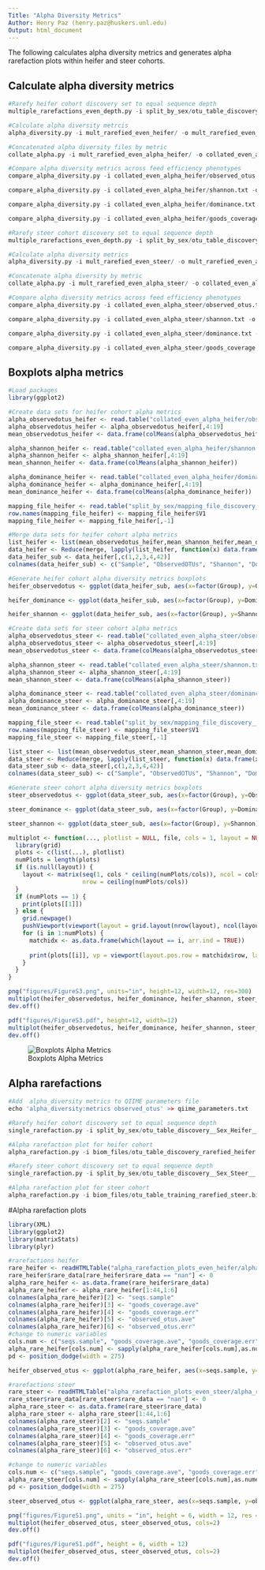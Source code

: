 ```yaml
---
Title: "Alpha Diversity Metrics"
Author: Henry Paz (henry.paz@huskers.unl.edu)
Output: html_document
---
```


The following calculates alpha diversity metrics and generates alpha rarefaction plots within heifer and steer cohorts.

## Calculate alpha diversity metrics

```r
#Rarefy heifer cohort discovery set to equal sequence depth
multiple_rarefactions_even_depth.py -i split_by_sex/otu_table_discovery__Sex_Heifer__.biom -o mult_rarefied_even_heifer -d 9081 -n 15 

#Calculate alpha diversity metrcis
alpha_diversity.py -i mult_rarefied_even_heifer/ -o mult_rarefied_even_alpha_heifer/ -m observed_otus,shannon,dominance,goods_coverage

#Concatenated alpha diversity files by metric
collate_alpha.py -i mult_rarefied_even_alpha_heifer/ -o collated_even_alpha_heifer/

#Compare alpha diversity metrics across feed efficiency phenotypes
compare_alpha_diversity.py -i collated_even_alpha_heifer/observed_otus.txt -o alpha_observed_otus_heifer -m split_by_sex/mapping_file_discovery__Sex_Heifer__.txt -c Group -d 9081 -p fdr

compare_alpha_diversity.py -i collated_even_alpha_heifer/shannon.txt -o alpha_shannon_heifer -m split_by_sex/mapping_file_discovery__Sex_Heifer__.txt -c Group -d 9081 -p fdr

compare_alpha_diversity.py -i collated_even_alpha_heifer/dominance.txt -o alpha_dominance_heifer -m split_by_sex/mapping_file_discovery__Sex_Heifer__.txt -c Group -d 9081 -p fdr

compare_alpha_diversity.py -i collated_even_alpha_heifer/goods_coverage.txt -o alpha_goods_heifer -m split_by_sex/mapping_file_discovery__Sex_Heifer__.txt -c Group -d 9081 -p fdr

#Rarefy steer cohort discovery set to equal sequence depth
multiple_rarefactions_even_depth.py -i split_by_sex/otu_table_discovery__Sex_Steer__.biom -o mult_rarefied_even_steer -d 12430 -n 8

#Calculate alpha diversity metrics
alpha_diversity.py -i mult_rarefied_even_steer/ -o mult_rarefied_even_alpha_steer/ -m observed_otus,shannon,dominance,goods_coverage

#Concatenate alpha diversity by metric
collate_alpha.py -i mult_rarefied_even_alpha_steer/ -o collated_even_alpha_steer/

#Compare alpha diversity metrics across feed efficiency phenotypes
compare_alpha_diversity.py -i collated_even_alpha_steer/observed_otus.txt -o alpha_observed_otus_steer -m split_by_sex/mapping_file_discovery__Sex_Steer__.txt -c Group -d 12430 -p fdr

compare_alpha_diversity.py -i collated_even_alpha_steer/shannon.txt -o alpha_shannon_steer -m split_by_sex/mapping_file_discovery__Sex_Steer__.txt -c Group -d 12430 -p fdr

compare_alpha_diversity.py -i collated_even_alpha_steer/dominance.txt -o alpha_dominance_steer -m split_by_sex/mapping_file_discovery__Sex_Steer__.txt -c Group -d 12430 -p fdr 

compare_alpha_diversity.py -i collated_even_alpha_steer/goods_coverage.txt -o alpha_goods_steer -m split_by_sex/mapping_file_discovery__Sex_Steer__.txt -c Group -d 12430 -p fdr
```

## Boxplots alpha metrics

```r
#Load packages
library(ggplot2)

#Create data sets for heifer cohort alpha metrics 
alpha_observedotus_heifer <- read.table("collated_even_alpha_heifer/observed_otus.txt", sep="\t", header=T, stringsAsFactors=F)
alpha_observedotus_heifer <- alpha_observedotus_heifer[,4:19]
mean_observedotus_heifer <- data.frame(colMeans(alpha_observedotus_heifer))

alpha_shannon_heifer <- read.table("collated_even_alpha_heifer/shannon.txt", sep="\t", header=T, stringsAsFactors=F)
alpha_shannon_heifer <- alpha_shannon_heifer[,4:19]
mean_shannon_heifer <- data.frame(colMeans(alpha_shannon_heifer))

alpha_dominance_heifer <- read.table("collated_even_alpha_heifer/dominance.txt", sep="\t", header=T, stringsAsFactors=F)
alpha_dominance_heifer <- alpha_dominance_heifer[,4:19]
mean_dominance_heifer <- data.frame(colMeans(alpha_dominance_heifer))

mapping_file_heifer <- read.table("split_by_sex/mapping_file_discovery__Sex_Heifer__.txt", sep="\t", header=F, stringsAsFactors=F)
row.names(mapping_file_heifer) <- mapping_file_heifer$V1
mapping_file_heifer <- mapping_file_heifer[,-1]

#Merge data sets for heifer cohort alpha metrics 
list_heifer <- list(mean_observedotus_heifer,mean_shannon_heifer,mean_dominance_heifer,mapping_file_heifer)
data_heifer <- Reduce(merge, lapply(list_heifer, function(x) data.frame(x, rn = row.names(x))))
data_heifer_sub <- data_heifer[,c(1,2,3,4,42)]
colnames(data_heifer_sub) <- c("Sample", "ObservedOTUs", "Shannon", "Dominance","Group")

#Generate heifer cohort alpha diversity metrics boxplots
heifer_observedotus <- ggplot(data_heifer_sub, aes(x=factor(Group), y=ObservedOTUs)) + geom_boxplot() + geom_jitter() + labs(title="Heifer", x="", y="Observed OTUs") + theme(plot.title=element_text(color="black", size=14, face="bold", hjust=0.5), axis.line.x=element_blank(), axis.line.y=element_line(color="black", size=1), axis.ticks=element_line(color="black"), axis.text.x=element_blank(), axis.text.y=element_text(color="black", size=12, face="bold"), axis.title=element_text(color="black", size=12, face="bold")) + stat_summary(fun.y="mean", geom="point", shape=23, size=3, fill="black")

heifer_dominance <- ggplot(data_heifer_sub, aes(x=factor(Group), y=Dominance)) + geom_boxplot() + geom_jitter() + labs(title="", x="", y="Dominance") + theme(plot.title=element_blank(), axis.line.x=element_blank(), axis.line.y=element_line(color="black", size=1), axis.ticks=element_line(color="black"), axis.text.x=element_blank(), axis.text.y=element_text(color="black", size=12, face="bold"), axis.title=element_text(color="black", size=12, face="bold")) + stat_summary(fun.y="mean", geom="point", shape=23, size=3, fill="black")

heifer_shannon <- ggplot(data_heifer_sub, aes(x=factor(Group), y=Shannon)) + geom_boxplot() + geom_jitter() + labs(title="", x="Feed Efficiency Phenotype", y="Shannon") + theme(plot.title=element_blank(), axis.line=element_line(color="black", size=1), axis.ticks=element_line(color="black"), axis.text=element_text(color="black", size=12, face="bold"), axis.title = element_text(color="black", size=12, face="bold")) + stat_summary(fun.y="mean", geom="point", shape=23, size=3, fill="black")

#Create data sets for steer cohort alpha metrics 
alpha_observedotus_steer <- read.table("collated_even_alpha_steer/observed_otus.txt", sep="\t", header=T, stringsAsFactors=F)
alpha_observedotus_steer <- alpha_observedotus_steer[,4:19]
mean_observedotus_steer <- data.frame(colMeans(alpha_observedotus_steer))

alpha_shannon_steer <- read.table("collated_even_alpha_steer/shannon.txt", sep="\t", header=T,  stringsAsFactors=F)
alpha_shannon_steer <- alpha_shannon_steer[,4:19]
mean_shannon_steer <- data.frame(colMeans(alpha_shannon_steer))

alpha_dominance_steer <- read.table("collated_even_alpha_steer/dominance.txt", sep="\t", header=T,  stringsAsFactors=F)
alpha_dominance_steer <- alpha_dominance_steer[,4:19]
mean_dominance_steer <- data.frame(colMeans(alpha_dominance_steer))

mapping_file_steer <- read.table("split_by_sex/mapping_file_discovery__Sex_Steer__.txt", sep="\t", header=F, stringsAsFactors=F)
row.names(mapping_file_steer) <- mapping_file_steer$V1
mapping_file_steer <- mapping_file_steer[,-1]

list_steer <- list(mean_observedotus_steer,mean_shannon_steer,mean_dominance_steer,mapping_file_steer)
data_steer <- Reduce(merge, lapply(list_steer, function(x) data.frame(x, rn = row.names(x))))
data_steer_sub <- data_steer[,c(1,2,3,4,42)]
colnames(data_steer_sub) <- c("Sample", "ObservedOTUs", "Shannon", "Dominance","Group")

#Generate steer cohort alpha diversity metrics boxplots
steer_observedotus <- ggplot(data_steer_sub, aes(x=factor(Group), y=ObservedOTUs)) + geom_boxplot() + geom_jitter() + labs(title="Steer", x="", y="Observed OTUs") + theme(plot.title=element_text(color="black", size=14, face="bold", hjust=0.5), axis.line.x=element_blank(), axis.line.y=element_line(color="black", size=1), axis.ticks=element_line(color="black"), axis.text.x=element_blank(), axis.text.y=element_text(color="black", size=12, face="bold"), axis.title=element_text(color="black", size=12, face="bold")) + stat_summary(fun.y="mean", geom="point", shape=23, size=3, fill="black")

steer_dominance <- ggplot(data_steer_sub, aes(x=factor(Group), y=Dominance)) + geom_boxplot() + geom_jitter() + labs(title="", x="", y="Dominance") + theme(plot.title=element_blank(), axis.line.x=element_blank(), axis.line.y=element_line(color="black", size=1), axis.ticks=element_line(color="black"), axis.text.x=element_blank(), axis.text.y=element_text(color="black", size=12, face="bold"), axis.title=element_text(color="black", size=12, face="bold")) + stat_summary(fun.y="mean", geom="point", shape=23, size=3, fill="black")

steer_shannon <- ggplot(data_steer_sub, aes(x=factor(Group), y=Shannon)) + geom_boxplot() + geom_jitter() + labs(title="", x="Feed Efficiency Phenotype", y="Shannon") + theme(plot.title=element_blank(), axis.line=element_line(color="black", size=1), axis.ticks=element_line(color="black"), axis.text=element_text(color="black", size=12, face="bold"), axis.title = element_text(color="black", size=12, face="bold")) + stat_summary(fun.y="mean", geom="point", shape=23, size=3, fill="black")

multiplot <- function(..., plotlist = NULL, file, cols = 1, layout = NULL) {
  library(grid)
  plots <- c(list(...), plotlist)
  numPlots = length(plots)
  if (is.null(layout)) {
    layout <- matrix(seq(1, cols * ceiling(numPlots/cols)), ncol = cols, 
                     nrow = ceiling(numPlots/cols))
  }
  if (numPlots == 1) {
    print(plots[[1]])
  } else {
    grid.newpage()
    pushViewport(viewport(layout = grid.layout(nrow(layout), ncol(layout))))
    for (i in 1:numPlots) {
      matchidx <- as.data.frame(which(layout == i, arr.ind = TRUE))
      
      print(plots[[i]], vp = viewport(layout.pos.row = matchidx$row, layout.pos.col = matchidx$col))
    }
  }
}

png("figures/FigureS3.png", units="in", height=12, width=12, res=300)
multiplot(heifer_observedotus, heifer_dominance, heifer_shannon, steer_observedotus, steer_dominance, steer_shannon, cols=2)
dev.off()

pdf("figures/FigureS3.pdf", height=12, width=12)
multiplot(heifer_observedotus, heifer_dominance, heifer_shannon, steer_observedotus, steer_dominance, steer_shannon, cols=2)
dev.off()
```
![Boxplots Alpha Metrics](figures/FigureS3.png)

## Alpha rarefactions

```r
#Add  alpha_diversity metrics to QIIME parameters file
echo 'alpha_diversity:metrics observed_otus' >> qiime_parameters.txt

#Rarefy heifer cohort discovery set to equal sequence depth
single_rarefaction.py -i split_by_sex/otu_table_discovery__Sex_Heifer__.biom -d 9081 -o biom_files/otu_table_discovery_rarefied_heifer.biom

#Alpha rarefaction plot for heifer cohort
alpha_rarefaction.py -i biom_files/otu_table_discovery_rarefied_heifer.biom -o alpha_rarefaction_plots_even_heifer -m split_by_sex/mapping_file_discovery__Sex_Heifer__.txt --min_rare_depth 1 -n 10 -p qiime_parameters.txt 

#Rarefy steer cohort discovery set to equal sequence depth
single_rarefaction.py -i split_by_sex/otu_table_discovery__Sex_Steer__.biom -d 12430 -o biom_files/otu_table_discovery_rarefied_steer.biom

#Alpha rarefaction plot for steer cohort
alpha_rarefaction.py -i biom_files/otu_table_training_rarefied_steer.biom -o alpha_rarefaction_plots_even_steer -m split_by_sex/mapping_file_discovery__Sex_Steer__.txt --min_rare_depth 1 -n 10 -p qiime_parameters.txt 
```

#Alpha rarefaction plots

```r
library(XML)
library(ggplot2)
library(matrixStats)
library(plyr)

#rarefactions heifer
rare_heifer <- readHTMLTable("alpha_rarefaction_plots_even_heifer/alpha_rarefaction_plots/rarefaction_plots.html", stringsAsFactors = F)
rare_heifer$rare_data[rare_heifer$rare_data == "nan"] <- 0
alpha_rare_heifer <- as.data.frame(rare_heifer$rare_data)
alpha_rare_heifer <- alpha_rare_heifer[1:44,1:6]
colnames(alpha_rare_heifer)[2] <- "seqs.sample"
colnames(alpha_rare_heifer)[3] <- "goods_coverage.ave"
colnames(alpha_rare_heifer)[4] <- "goods_coverage.err"
colnames(alpha_rare_heifer)[5] <- "observed_otus.ave"
colnames(alpha_rare_heifer)[6] <- "observed_otus.err"
#change to numeric variables
cols.num <- c("seqs.sample", "goods_coverage.ave", "goods_coverage.err", "observed_otus.ave", "observed_otus.err")
alpha_rare_heifer[cols.num] <- sapply(alpha_rare_heifer[cols.num],as.numeric)
pd <- position_dodge(width = 275)

heifer_observed_otus <- ggplot(alpha_rare_heifer, aes(x=seqs.sample, y=observed_otus.ave, color=Group, ymin=observed_otus.ave - observed_otus.err, ymax=observed_otus.ave + observed_otus.err)) + geom_line(position=pd, size=1) + geom_pointrange(position=pd) + labs(title="Heifer", x="Sequences per Sample", y = "Observed OTUs") + theme(title=element_text(color="black", size=12, face="bold"), axis.line.x=element_line(color = "black", size = 1), axis.line.y=element_line(color = "black", size = 1), axis.ticks=element_line(color="black"), axis.text=element_text(color="black", size=12, face="bold"), axis.title=element_text(color="black", size=12, face="bold"), legend.text=element_text(face="bold"), legend.title = element_blank()) + scale_colour_manual(values=c("#FF00FF", "#FF0000", "#000080", "#008000")) 

#rarefactions steer
rare_steer <- readHTMLTable("alpha_rarefaction_plots_even_steer/alpha_rarefaction_plots/rarefaction_plots.html", stringsAsFactors = F)
rare_steer$rare_data[rare_steer$rare_data == "nan"] <- 0
alpha_rare_steer <- as.data.frame(rare_steer$rare_data)
alpha_rare_steer <- alpha_rare_steer[1:44,1:6]
colnames(alpha_rare_steer)[2] <- "seqs.sample"
colnames(alpha_rare_steer)[3] <- "goods_coverage.ave"
colnames(alpha_rare_steer)[4] <- "goods_coverage.err"
colnames(alpha_rare_steer)[5] <- "observed_otus.ave"
colnames(alpha_rare_steer)[6] <- "observed_otus.err"

#change to numeric variables
cols.num <- c("seqs.sample", "goods_coverage.ave", "goods_coverage.err", "observed_otus.ave", "observed_otus.err")
alpha_rare_steer[cols.num] <- sapply(alpha_rare_steer[cols.num],as.numeric)
pd <- position_dodge(width = 275)

steer_observed_otus <- ggplot(alpha_rare_steer, aes(x=seqs.sample, y=observed_otus.ave, color=Group, ymin=observed_otus.ave - observed_otus.err, ymax=observed_otus.ave + observed_otus.err)) + geom_line(position=pd, size=1) + geom_pointrange(position=pd) + labs(title="Steer", x="Sequences per Sample", y = "Observed OTUs") + theme(title=element_text(color="black", size=12, face="bold"), axis.line.x=element_line(color = "black", size = 1), axis.line.y=element_line(color = "black", size = 1), axis.ticks=element_line(color="black"), axis.text=element_text(color="black", size=12, face="bold"), axis.title=element_text(color="black", size=12, face="bold"), legend.text=element_text(face="bold"), legend.title = element_blank()) + scale_colour_manual(values=c("#FF00FF", "#FF0000", "#000080", "#008000")) 

png("figures/FigureS1.png", units = "in", height = 6, width = 12, res = 300)
multiplot(heifer_observed_otus, steer_observed_otus, cols=2)
dev.off()

pdf("figures/FigureS1.pdf", height = 6, width = 12)
multiplot(heifer_observed_otus, steer_observed_otus, cols=2)
dev.off()
```

